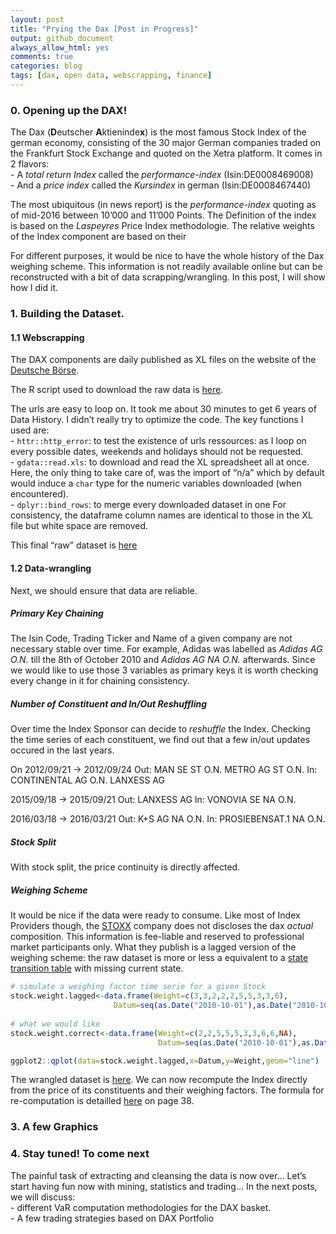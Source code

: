 ```yaml
---
layout: post
title: "Prying the Dax [Post in Progress]"
output: github_document
always_allow_html: yes
comments: true
categories: blog
tags: [dax, open data, webscrapping, finance]
---
```


### 0. Opening up the DAX!  
The Dax (**D**eutscher **A**ktieninde**x**) is the most famous Stock Index of the german economy, consisting of the 30 major German companies traded on the Frankfurt Stock Exchange and quoted on the Xetra platform. It comes in 2 flavors:  
- A _total return Index_ called the *performance-index* (Isin:DE0008469008)  
- And a _price index_ called the *Kursindex* in german (Isin:DE0008467440)  

The most ubiquitous (in news report) is the *performance-index* quoting as of mid-2016 between 10'000 and 11'000 Points. 
The Definition of the index is based on the _Laspeyres_ Price Index methodologie. The relative weights of the Index component are based on their  

For different purposes, it would be nice to have the whole history of the Dax weighing scheme. This information is not readily available online but can be reconstructed with a bit of data scrapping/wrangling. In this post, I will show how I did it. 

### 1. Building the Dataset. 
#### 1.1 Webscrapping  

The DAX components are daily published as XL files on the website of the [Deutsche Börse](<http://www.dax-indices.com/EN/index.aspx?pageID=4).

The R script used to download the raw data is [here](http://vincentstoliaroff.github.io/vincentstoliaroff.github.io/). 

The urls are easy to loop on. It took me about 30 minutes to get 6 years of Data History. I didn't really try to optimize the code. The key functions I used are:  
- `httr::http_error`: to test the existence of urls ressources: as I loop on every possible dates, weekends and holidays should not be requested.  
- `gdata::read.xls`: to download and read the XL spreadsheet all at once. Here, the only thing to take care of, was the import of "n/a" which by default would induce a `char` type for the numeric variables downloaded (when encountered).  
- `dplyr::bind_rows`: to merge every downloaded dataset in one  For consistency, the dataframe column names are identical to those in the XL file but white space are removed.

This final "raw" dataset is [here]()

#### 1.2 Data-wrangling

Next, we should ensure that data are reliable.

##### Primary Key Chaining

The Isin Code, Trading Ticker and Name of a given company are not necessary stable over time. For example, Adidas was labelled as _Adidas AG O.N._ till the 8th of October 2010 and _Adidas AG NA O.N._ afterwards. Since we would like to use those 3 variables as primary keys it is worth checking every change in it for chaining consistency. 

##### Number of Constituent and In/Out Reshuffling

Over time the Index Sponsor can decide to _reshuffle_ the Index. 
Checking the time series of each constituent, we find out that a few in/out updates occured in the last years. 

On 2012/09/21 -> 2012/09/24
Out:
MAN SE ST O.N.
METRO AG ST O.N.
In: 
CONTINENTAL AG O.N.
LANXESS AG

2015/09/18 -> 2015/09/21
Out: 
LANXESS AG
In:
VONOVIA SE NA O.N.


2016/03/18 -> 2016/03/21
Out:
K+S AG NA O.N.
In:
PROSIEBENSAT.1 NA O.N.

##### Stock Split

With stock split, the price continuity is directly affected. 

##### Weighing Scheme

It would be nice if the data were ready to consume.  Like most of Index Providers though, the [STOXX](https://www.stoxx.com/home) company does not discloses the dax *actual* composition. This information is fee-liable and reserved to professional market participants only. What they publish is a lagged version of the weighing scheme: the raw dataset is more or less a equivalent to a [state transition table](https://en.wikipedia.org/wiki/State_transition_table) with missing current state. 

```r
# simulate a weighing factor time serie for a given Stock
stock.weight.lagged<-data.frame(Weight=c(3,3,2,2,2,5,5,3,3,6),
                       Datum=seq(as.Date("2010-10-01"),as.Date("2010-10-10"),by = "day"))
                                  
# what we would like
stock.weight.correct<-data.frame(Weight=c(2,2,5,5,5,3,3,6,6,NA),
                                 Datum=seq(as.Date("2010-10-01"),as.Date("2010-10-10"),by = "day"))

ggplot2::qplot(data=stock.weight.lagged,x=Datum,y=Weight,geom="line")

```


The wrangled dataset is [here](). We can now recompute the Index directly from the price of its constituents and their weighing factors. The formula for re-computation is detailled [here](http://dax-indices.com/EN/MediaLibrary/Document/Leitfaden_Aktienindizes.pdf) on page 38.

<!--
pi0  = price at base date (30.12.87) or at IPO-date
pit  = actual price (Xetra)
qi0  = no. of shares at base date (30.12.87) or at IPO-date
qit  = no. of shares (last review date)
ffit  = actual free float factor
ci  = correction factor
Kt  = chaining factor
Index = Kt * (Sum(pit * ffit * qit * ci) / Sum(pi0 * qi0)) * Base
Index = (Sum(pit * Fit) / A) * Base
-->

### 3. A few Graphics

### 4. Stay tuned! To come next

The painful task of extracting and cleansing the data is now over... Let's start having fun now with mining, statistics and trading...
In the next posts, we will discuss:  
- different VaR computation methodologies for the DAX basket.   
- A few trading strategies based on DAX Portfolio

